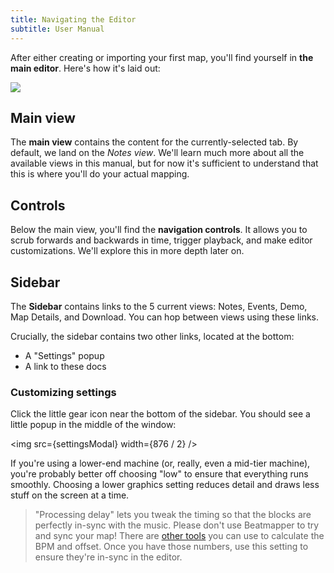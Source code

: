 ```yaml
---
title: Navigating the Editor
subtitle: User Manual
---
```




After either creating or importing your first map, you'll find yourself in **the main editor**. Here's how it's laid out:


<img src={annotatedViewSrc} />

## Main view

The **main view** contains the content for the currently-selected tab. By default, we land on the _Notes view_. We'll learn much more about all the available views in this manual, but for now it's sufficient to understand that this is where you'll do your actual mapping.

## Controls

Below the main view, you'll find the **navigation controls**. It allows you to scrub forwards and backwards in time, trigger playback, and make editor customizations. We'll explore this in more depth later on.

## Sidebar

The **Sidebar** contains links to the 5 current views: Notes, Events, Demo, Map Details, and Download. You can hop between views using these links.

Crucially, the sidebar contains two other links, located at the bottom:

- A "Settings" popup
- A link to these docs

### Customizing settings

Click the little gear icon near the bottom of the sidebar. You should see a little popup in the middle of the window:


<img src={settingsModal} width={876 / 2} />

If you're using a lower-end machine (or, really, even a mid-tier machine), you're probably better off choosing "low" to ensure that everything runs smoothly. Choosing a lower graphics setting reduces detail and draws less stuff on the screen at a time.

> "Processing delay" lets you tweak the timing so that the blocks are perfectly in-sync with the music. Please don't use Beatmapper to try and sync your map! There are [other tools](/docs/song-prep#understanding-bpm-and-offset) you can use to calculate the BPM and offset. Once you have those numbers, use this setting to ensure they're in-sync in the editor.

<PreviousNextBar currentPageId="navigating-the-editor" />
